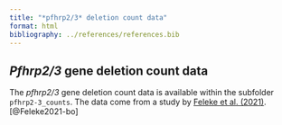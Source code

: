 ```yaml
---
title: "*pfhrp2/3* deletion count data"
format: html
bibliography: ../references/references.bib
---
```


## *Pfhrp2/3* gene deletion count data
The *pfhrp2/3* gene deletion count data is available within the subfolder `pfhrp2-3_counts`. The data come from a study by [Feleke et al. (2021)](https://doi.org/10.1038/s41564-021-00962-4).[@Feleke2021-bo] 
